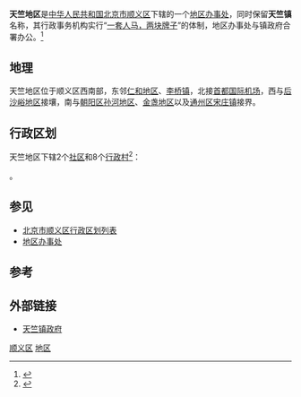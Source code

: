 {{For|古代印度的称谓之一|天竺}}
{{中国乡级行政区
|景观照片文件名 = AirChinaBuildingShunyi1.JPG
|景观照片描述 = [[中国国际航空|中国国际航空]]总部
|汉语拼音 = Tianzhu Diqu
|其他语言 = 
|其他语言名称 = 
|旧称 = 天柱庄<ref name="shunyi_name">{{cite book|author=《顺义县地名志》编辑委员会|title=北京市顺义县地名志|publisher=[[北京出版社|北京出版社]]|year=1993|isbn=7-200-02263-2}}</ref>{{rp|83}}
|地名出处 = 
|位置图文件名 = 
|位置图描述 = 
|自定义图片= 
|建制时间 = 
|政府驻地 = 北京市顺义区天竺镇府右街6号
|毗邻 = 顺义区[[后沙峪地区|后沙峪地区]]、[[南法信地区|南法信地区]]、[[仁和地区|仁和地区]]、[[李桥镇_(北京市)|李桥镇]]、通州区[[宋庄镇_(北京市)|宋庄镇]]、朝阳区[[金盏地区|金盏地区]]、[[孙河地区|孙河地区]]、[[首都机场街道|首都机场街道]]
|地理坐标 = {{coord|40|3|59|N|116|34|4|E|region:CN}}
|总面积 = 13平方公里
|总人口 = 
|总人口年份 = 
|户籍人口 = 18780
|户籍人口年份 = 2000
|常住人口 = 
|常住人口年份 = 
|人口密度 = 1444人/平方公里
|GDP = 
|GDP年份 = 
|邮政编码 = 101312
|电话区号 = 10
|官方网站 = http://www.tzkgc.gov.cn/
|网站名称 = 北京市顺义区天竺镇政府
|11/01/13/005/000
}}

'''天竺地区'''是[[中华人民共和国|中华人民共和国]][[北京市|北京市]][[顺义区|顺义区]]下辖的一个[[地区办事处|地区办事处]]，同时保留'''天竺镇'''名称，其行政事务机构实行“[[一套人马，两块牌子|一套人马，两块牌子]]”的体制，地区办事处与镇政府合署办公。<ref>{{PRC admin/ref sgc|{{PRC admin/parent|11/01/13/005/000}}}}</ref>

== 地理 ==
天竺地区位于顺义区西南部，东邻[[仁和地区|仁和地区]]、[[李桥镇_(北京市)|李桥镇]]，北接[[北京首都国际机场|首都国际机场]]，西与[[后沙峪地区|后沙峪地区]]接壤，南与[[朝阳区_(北京市)|朝阳区]][[孙河地区|孙河地区]]、[[金盏地区|金盏地区]]以及[[通州区_(北京市)|通州区]][[宋庄镇_(北京市)|宋庄镇]]接界。

== 行政区划 ==
天竺地区下辖2个[[社区|社区]]和8个[[行政村|行政村]]<ref>{{PRC admin/ref sgc|11/01/13/005/000}}</ref>：

{{PRC admin/children|11/01/13/005/000}}。

== 参见 ==
* [[北京市顺义区行政区划列表|北京市顺义区行政区划列表]]
* [[地区办事处|地区办事处]]
== 参考 ==
{{reflist}}
== 外部链接 ==
*[https://web.archive.org/web/20110430190634/http://www.tzkgc.gov.cn/ 天竺镇政府]

{{顺义区行政区划}}
{{北京行政区划小作品}}

[[Category:北京市地区|顺义区]]
[[Category:顺义区行政区划|地区]]